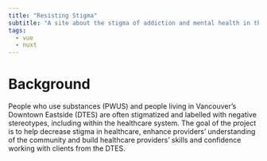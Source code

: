```yaml
---
title: "Resisting Stigma"
subtitle: "A site about the stigma of addiction and mental health in the Downtown Eastside of Vancouver, BC."
tags:
  - vue
  - nuxt
---
```


# Background

People who use substances (PWUS) and people living in Vancouver’s Downtown Eastside (DTES) are often stigmatized and labelled with negative stereotypes, including within the healthcare system. The goal of the project is to help decrease stigma in healthcare, enhance providers’ understanding of the community and build healthcare providers’ skills and confidence working with clients from the DTES.
